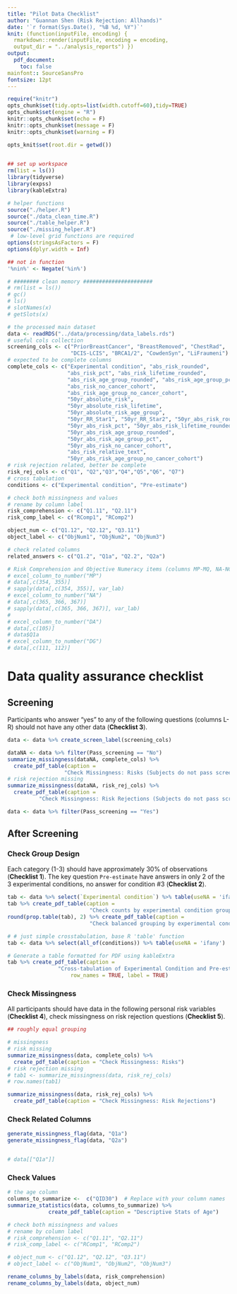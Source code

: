 ```yaml
---
title: "Pilot Data Checklist"
author: "Guannan Shen (Risk Rejection: Allhands)"
date: '`r format(Sys.Date(), "%B %d, %Y")`'
knit: (function(inputFile, encoding) {
  rmarkdown::render(inputFile, encoding = encoding, 
  output_dir = "../analysis_reports") })
output: 
  pdf_document: 
    toc: false
mainfont:: SourceSansPro
fontsize: 12pt
---
```


```r
require("knitr")
opts_chunk$set(tidy.opts=list(width.cutoff=60),tidy=TRUE)
opts_chunk$set(engine = "R")
knitr::opts_chunk$set(echo = F)
knitr::opts_chunk$set(message = F)
knitr::opts_chunk$set(warning = F)

opts_knit$set(root.dir = getwd())
                                                 
```


```r
## set up workspace
rm(list = ls())
library(tidyverse)
library(expss)
library(kableExtra)

# helper functions
source("./helper.R")
source("./data_clean_time.R")
source("./table_helper.R")
source("./missing_helper.R")
 # low-level grid functions are required
options(stringsAsFactors = F)
options(dplyr.width = Inf)

## not in function
'%nin%' <- Negate('%in%')

# ######## clean memory ######################
# rm(list = ls())
# gc()
# ls()
# slotNames(x)
# getSlots(x)

```


```r
# the processed main dataset
data <- readRDS("../data/processing/data_labels.rds")
# useful cols collection
screening_cols <- c("PriorBreastCancer", "BreastRemoved", "ChestRad",
                    "DCIS-LCIS", "BRCA1/2", "CowdenSyn", "LiFraumeni")
# expected to be complete columns
complete_cols <- c("Experimental condition", "abs_risk_rounded", 
                   "abs_risk_pct", "abs_risk_lifetime_rounded",
                   "abs_risk_age_group_rounded", "abs_risk_age_group_pct",
                   "abs_risk_no_cancer_cohort", 
                   "abs_risk_age_group_no_cancer_cohort",
                   "50yr_absolute_risk",
                   "50yr_absolute_risk_lifetime",
                   "50yr_absolute_risk_age_group",
                   "50yr_RR_Star1", "50yr_RR_Star2", "50yr_abs_risk_rounded",
                   "50yr_abs_risk_pct", "50yr_abs_risk_lifetime_rounded",
                   "50yr_abs_risk_age_group_rounded", 
                   "50yr_abs_risk_age_group_pct", 
                   "50yr_abs_risk_no_cancer_cohort",
                   "abs_risk_relative_text",
                   "50yr_abs_risk_age_group_no_cancer_cohort")
# risk rejection related, better be complete
risk_rej_cols <- c("Q1", "Q2","Q3","Q4","Q5","Q6", "Q7")
# cross tabulation
conditions <- c("Experimental condition", "Pre-estimate")

# check both missingness and values 
# rename by column label
risk_comprehension <- c("Q1.11", "Q2.11")
risk_comp_label <- c("RComp1", "RComp2")

object_num <- c("Q1.12", "Q2.12", "Q3.11")
object_label <- c("ObjNum1", "ObjNum2", "ObjNum3")

# check related columns 
related_answers <- c("Q1.2", "Q1a", "Q2.2", "Q2a")


```


```r
# Risk Comprehension and Objective Numeracy items (columns MP-MQ, NA-NC).
# excel_column_to_number("MP")
# data[,c(354, 355)]
# sapply(data[,c(354, 355)], var_lab)
# excel_column_to_number("NA")
# data[,c(365, 366, 367)]
# sapply(data[,c(365, 366, 367)], var_lab)
# 
# excel_column_to_number("DA")
# data[,c(105)]
# data$Q1a
# excel_column_to_number("DG")
# data[,c(111, 112)]

```

# Data quality assurance checklist

## Screening

Participants who answer “yes” to any of the following questions 
(columns L-R) should not have any other data (**Checklist 3**).


```r
data <- data %>% create_screen_label(screening_cols)

dataNA <- data %>% filter(Pass_screening == "No")
summarize_missingness(dataNA, complete_cols) %>% 
  create_pdf_table(caption = 
                  "Check Missingness: Risks (Subjects do not pass screening)")
# risk rejection missing
summarize_missingness(dataNA, risk_rej_cols) %>% 
  create_pdf_table(caption = 
          "Check Missingness: Risk Rejections (Subjects do not pass screening)")
```


```r
data <- data %>% filter(Pass_screening == "Yes")
```

## After Screening

### Check Group Design 

Each category (1-3) should have approximately 30% of observations 
(**Checklist 1**). The key question `Pre-estimate` have answers in only 2 of 
the 3 experimental conditions, no answer for condition #3 (**Checklist 2**).


```r
tab <- data %>% select(`Experimental condition`) %>% table(useNA = 'ifany')
tab %>% create_pdf_table(caption = 
                          "Check counts by experimental condition groups")
round(prop.table(tab), 2) %>% create_pdf_table(caption = 
                          "Check balanced grouping by experimental conditions")

# # just simple crosstabulation, base R 'table' function
tab <- data %>% select(all_of(conditions)) %>% table(useNA = 'ifany')

# Generate a table formatted for PDF using kableExtra
tab %>% create_pdf_table(caption = 
                "Cross-tabulation of Experimental Condition and Pre-estimate",
                    row_names = TRUE, label = TRUE)
```

### Check Missingness

All participants should have data in the following personal risk 
variables (**Checklist 4**), check missingness on risk rejection questions 
(**Checklist 5**).


```r
## roughly equal grouping 

# missingness
# risk missing
summarize_missingness(data, complete_cols) %>% 
  create_pdf_table(caption = "Check Missingness: Risks")
# risk rejection missing
# tab1 <- summarize_missingness(data, risk_rej_cols)
# row.names(tab1)

summarize_missingness(data, risk_rej_cols) %>% 
  create_pdf_table(caption = "Check Missingness: Risk Rejections")

```


### Check Related Columns

```r
generate_missingness_flag(data, "Q1a")
generate_missingness_flag(data, "Q2a")


# data[["Q1a"]]
```


### Check Values 

```r
# the age column 
columns_to_summarize <-  c("QID30")  # Replace with your column names
summarize_statistics(data, columns_to_summarize) %>% 
             create_pdf_table(caption = "Descriptive Stats of Age")
```


```r
# check both missingness and values 
# rename by column label
# risk_comprehension <- c("Q1.11", "Q2.11")
# risk_comp_label <- c("RComp1", "RComp2")

# object_num <- c("Q1.12", "Q2.12", "Q3.11")
# object_label <- c("ObjNum1", "ObjNum2", "ObjNum3")

rename_columns_by_labels(data, risk_comprehension)
rename_columns_by_labels(data, object_num)
```

